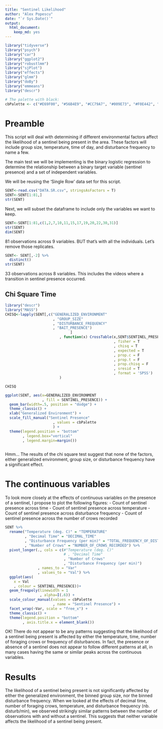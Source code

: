 ```yaml
---
title: "Sentinel Likelihood"
author: "Alex Popescu"
date: "`r Sys.Date()`"
output: 
  html_document: 
    keep_md: yes
---
```

```r
library("tidyverse")
library("psych")
library("car")
library("ggplot2")
library("robustlmm")
library("sjPlot")
library("effects")
library("glmm")
library("doBy")
library("emmeans")
library("descr")
```

```r
# The palette with black:
cbPalette <- c("#E69F00", "#56B4E9", "#CC79A7", "#009E73", "#F0E442", "#0072B2", "#D55E00")
```

# Preamble
This script will deal with determining if different environmental factors affect the likelihood of a sentinel being present in the area. These factors will include group size, temperature, time of day, and disturbance frequency to name a few.

The main test we will be implementing is the binary logistic regression to determine the relationship between a binary target variable (sentinel presence) and a set of independent variables.

We will be reusing the 'Single Row' data set for this script.

```r
SENT<-read.csv("DATA.SR.csv", stringsAsFactors = T)
SENT<-SENT[1:81,]
str(SENT)
```
Next, we will subset the dataframe to include only the variables we want to keep.

```r
SENT<-SENT[1:81,c(1,2,7,10,11,15,17,19,20,22,30,31)]
str(SENT)
dim(SENT)
```
81 observations across 9 variables. BUT that's with all the individuals. Let's remove those replicates.

```r
SENT<- SENT[,-2] %>%
  distinct()
str(SENT)
```
33 observations across 8 variables. This includes the videos where a transition in sentinel presence occurred.

## Chi Square Time

```r
library("descr")
library("MASS")
CHISQ<-lapply(SENT[,c("GENERALIZED_ENVIRONMENT"
                      , "GROUP_SIZE"
                      , "DISTURBANCE_FREQUENCY"
                      , "BAIT_PRESENCE")
                              ]
                         , function(x) CrossTable(x,SENT$SENTINEL_PRESENCE
                                                  , fisher = T
                                                  , chisq = T
                                                  , expected = T
                                                  , prop.c = F
                                                  , prop.t = F
                                                  , prop.chisq = F
                                                  , sresid = T
                                                  , format = 'SPSS')
                         )

CHISQ
```

```r
ggplot(SENT, aes(x=GENERALIZED_ENVIRONMENT
                 , fill = SENTINEL_PRESENCE)) + 
  geom_bar(width=.5, position = "dodge") +
  theme_classic() +
  xlab("Generalized Environment") +
  scale_fill_manual("Sentinel Presence"
                      , values = cbPalette
                      ) +
  theme(legend.position = "bottom"
        , legend.box="vertical"
        , legend.margin=margin())
  
```

Hmm... The results of the chi square test suggest that none of the factors, either generalized environment, group size, or disturbance frequency have a significant effect.

# The continuous variables

To look more closely at the effects of continuous variables on the presence of a sentinel, I propose to plot the following figures:
- Count of sentinel presence across time
- Count of sentinel presence across temperature
- Count of sentinel presence across disturbance frequency
- Count of sentinel presence across the number of crows recorded

```r
SENT %>% 
  rename("Temperature (deg. C)" = "TEMPERATURE"
         , "Decimal Time" = "DECIMAL_TIME"
         , "Disturbance Frequency (per min)" = "TOTAL_FREQUENCY_OF_DISTURBANCES"
         , "Number of Crows" = "NUMBER_OF_CROWS_RECORDED") %>%
  pivot_longer(., cols = c(#"Temperature (deg. C)"
                           # , "Decimal Time"
                           , "Number of Crows"
                           , "Disturbance Frequency (per min)")
               , names_to = "Var"
               , values_to = "Val") %>%
  ggplot(aes(
    x = Val
    , colour = SENTINEL_PRESENCE))+
  geom_freqpoly(linewidth = 1
                , alpha=I(.6)) +
  scale_colour_manual(values = cbPalette
                      , name = "Sentinel Presence") +
  facet_wrap(~Var, scale = "free_x") +
  theme_classic() +
  theme(legend.position = "bottom"
        , axis.title.x = element_blank())

```

OK! There do not appear to be any patterns suggesting that the likelihood of a sentinel being present is affected by either the temperature, time, number of foraging crows or frequency of disturbances. In fact, the presence or absence of a sentinel does not appear to follow different patterns at all, in many cases having the same or similar peaks across the continuous variables.

# Results

The likelihood of a sentinel being present is not significantly affected by either the generalized environment, the binned group size, nor the binned disturbance frequency. 
When we looked at the effects of decimal time, number of foraging crows, temperature, and disturbance frequency (nb. disturb/min), we observed strikingly similar patterns between the number of observations with and without a sentinel. This suggests that neither variable affects the likelihood of a sentinel being present.

<!-- # Old glm stuff below -->
<!-- # ```{r SENT model - Simple} -->
<!-- # SENT.mod1<-glm(SENTINEL_PRESENCE~GENERALIZED_ENVIRONMENT+GROUP_SIZE+TOTAL_FREQUENCY_OF_DISTURBANCES+DECIMAL_TIME+TEMPERATURE -->
<!-- #               , family = binomial() -->
<!-- #               , data = SENT) -->
<!-- #  -->
<!-- # summary(SENT.mod1) -->
<!-- # ``` -->

<!-- OOF. By removing the duplicates, we now have no significant effects of any variable. -->
<!-- Next, let's try and see if we can run a glmm and include the video ID as a random effect. -->

<!-- ```{r SENT GLMM} -->
<!-- SENT.mod2<-glmer(SENTINEL_PRESENCE~GENERALIZED_ENVIRONMENT+TOTAL_FREQUENCY_OF_DISTURBANCES+DECIMAL_TIME+TEMPERATURE+(1|VIDEO_ID.) -->
<!--                 , family = binomial()        -->
<!--                 , data = SENT -->
<!--                        ) -->

<!-- summary(SENT.mod2) -->
<!-- ``` -->
<!-- Ok, the model is singular. Let's see if we can improve the model by reducing the number of factors. -->

<!-- ```{r AIC testing} -->
<!-- drop1(SENT.mod2, tests = "F") -->
<!-- ``` -->
<!-- From the results of the drop1 function, we see that the removal of temperature and decimal time would improve the model fit. Let's do that next. -->

<!-- ```{r SENT GLMM2} -->
<!-- SENT.mod3<-glmer(SENTINEL_PRESENCE~GENERALIZED_ENVIRONMENT+TOTAL_FREQUENCY_OF_DISTURBANCES+(1|VIDEO_ID.) -->
<!--                 , family = binomial()        -->
<!--                 , data = SENT -->
<!--                        ) -->

<!-- summary(SENT.mod3) -->
<!-- ``` -->
<!-- Still singular. It seems like my sample size is too small to determine any significant effects. Let's see if we can remove additional variables. -->

<!-- ```{r AIC testing2} -->
<!-- drop1(SENT.mod3, tests = "F") -->
<!-- ``` -->
<!-- Removing Generalized Environment would improve the model. Let's fit the final model. -->

<!-- ```{r SENT GLMM3} -->
<!-- SENT.mod4<-glmer(SENTINEL_PRESENCE~TOTAL_FREQUENCY_OF_DISTURBANCES+(1|TEMPERATURE) -->
<!--                 , family = binomial()        -->
<!--                 , data = SENT -->
<!--                        ) -->

<!-- summary(SENT.mod4) -->
<!-- ``` -->
<!-- Bummer... Still singular. I will need to look into bootstrapping or something else to improve the sample size. As it stands, the total frequency of disturbances appears to have the greatest effect on the likelihood of a sentinel being present. Next, I will run another 'simple' glm. -->

<!-- ```{r SENT model - Simple 2} -->
<!-- SENT.mod5<-glm(SENTINEL_PRESENCE~TOTAL_FREQUENCY_OF_DISTURBANCES -->
<!--               , family = binomial() -->
<!--               , data = SENT) -->

<!-- summary(SENT.mod5) -->
<!-- ``` -->

<!-- Same results as the glmm. Let's quickly try code I found on R-bloggers (https://www.r-bloggers.com/2015/08/bootstrap-with-logistic-regression/) -->

<!-- ```{r Bootstrapped model} -->
<!-- library(boot) -->
<!-- logit_test <- function(d,indices) {   -->
<!-- d <- d[indices,]   -->
<!-- fit <- glmer(SENTINEL_PRESENCE~TOTAL_FREQUENCY_OF_DISTURBANCES+(1|VIDEO_ID.) -->
<!--                 , family = binomial()        -->
<!--                 , data = d -->
<!--                        )  -->
<!-- return(coef(fit))   -->
<!-- } -->
<!-- boot_fit <- boot(   -->
<!--    data = SENT,  -->
<!--    statistic = logit_test,  -->
<!--    R = 1e5 -->
<!-- )  -->
<!-- ``` -->

<!-- Ok, still singular and the bootstrap failed. It is possible that there are too many levels in the frequency of disturbances. Let's try to simplify by binning the disturbance frequencies. -->

<!-- ```{r SENT GLMM 4} -->
<!-- SENT.mod6<-glmer(SENTINEL_PRESENCE~GENERALIZED_ENVIRONMENT+DISTURBANCE_FREQUENCY+DECIMAL_TIME+TEMPERATURE+(1|VIDEO_ID.) -->
<!--                 , family = binomial()        -->
<!--                 , data = SENT -->
<!--                        ) -->

<!-- summary(SENT.mod6) -->
<!-- ``` -->

<!-- Still singular. Let's remove some factors using drop 1. -->

<!-- ```{r AIC testing3} -->
<!-- drop1(SENT.mod6, tests = "F") -->
<!-- ``` -->

<!-- We can remove TEMPERATURE. -->

<!-- ```{r SENT GLMM 5} -->
<!-- SENT.mod7<-glmer(SENTINEL_PRESENCE~GENERALIZED_ENVIRONMENT+DISTURBANCE_FREQUENCY+DECIMAL_TIME+(1|VIDEO_ID.) -->
<!--                 , family = binomial()        -->
<!--                 , data = SENT -->
<!--                        ) -->

<!-- summary(SENT.mod7) -->
<!-- drop1(SENT.mod7) #remove decimal time -->
<!-- ``` -->

<!-- ```{r SENT GLMM 6} -->
<!-- SENT.mod8<-glmer(SENTINEL_PRESENCE~GENERALIZED_ENVIRONMENT+DISTURBANCE_FREQUENCY+(1|VIDEO_ID.) -->
<!--                 , family = binomial()        -->
<!--                 , data = SENT -->
<!--                        ) -->

<!-- summary(SENT.mod8) -->
<!-- drop1(SENT.mod8) #remove environment -->
<!-- ``` -->

<!-- ```{r SENT GLMM 7} -->
<!-- SENT.mod9<-glmer(SENTINEL_PRESENCE~DISTURBANCE_FREQUENCY+(1|VIDEO_ID.) -->
<!--                 , family = binomial()        -->
<!--                 , data = SENT -->
<!--                        ) -->

<!-- summary(SENT.mod9) -->
<!-- drop1(SENT.mod9) -->
<!-- ``` -->

<!-- Still singular. Let's try removing the random effect and running yet another simple model. -->

<!-- ```{r SENT model - Simple 3} -->
<!-- SENT.mod10<-glm(SENTINEL_PRESENCE~DISTURBANCE_FREQUENCY -->
<!--               , family = binomial() -->
<!--               , data = SENT) -->

<!-- summary(SENT.mod10) -->
<!-- ``` -->

<!-- Disturbance frequency is not significant. What about another bootstrap? -->

<!-- ```{r Bootstrapped model 2} -->
<!-- library(boot) -->
<!-- logit_test <- function(d,indices, formula) {   -->
<!-- d <- d[indices,]   -->
<!-- fit <- glm(formula -->
<!--            , family = binomial() -->
<!--            , data = d -->
<!--            )  -->
<!-- return(coef(fit))   -->
<!-- } -->

<!-- boot_fit <- boot( -->
<!--    data = SENT -->
<!--    , statistic = logit_test -->
<!--    , R = 1000 -->
<!--    , formula=SENTINEL_PRESENCE~DISTURBANCE_FREQUENCY -->
<!--    ) -->


<!-- ``` -->

<!-- RUN A CHI SQUARED!!! -->



